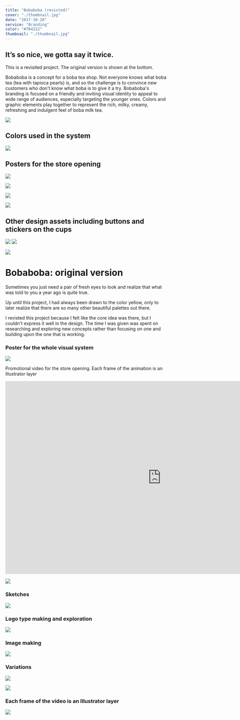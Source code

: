 ```yaml
---
title: "Bobaboba (revisted)"
cover: "./thumbnail.jpg"
date: "2017-10-28"
service: "Branding"
color: "#704222"
thumbnail: "./thumbnail.jpg"
---
```



## It’s so nice, we gotta say it twice.

This is a revisited project. The original version is shown at the bottom.

Bobaboba is a concept for a boba tea shop. Not everyone knows what boba tea (tea with tapioca pearls) is, and so the challenge is to convince new customers who don't know what boba is to give it a try. Bobaboba's branding is focused on a friendly and inviting visual identity to appeal to wide range of audiences, especially targeting the younger ones. Colors and graphic elements play together to represent the rich, milky, creamy, refreshing and indulgent feel of boba milk tea.

![](./logo.jpg)

## Colors used in the system

![](./color.jpg)

## Posters for the store opening

<Flex flexWrap="wrap">
  <Box width={[1,1/2,1/2,1/4]}>

![](./bobaposter_a.jpg)

  </Box>
  <Box width={[1,1/2,1/2,1/4]}>

![](./bobaposter_b.jpg)

  </Box>
  <Box width={[1,1/2,1/2,1/4]}>

![](./bobaposter_c.jpg)

</Box>
  <Box width={[1,1/2,1/2,1/4]}>

![](./bobaposter_d.jpg)

  </Box>
</Flex>

## Other design assets including buttons and stickers on the cups

![](./buttons.jpg)
![](./cup.jpg)

![](./old/head.jpg)

# Bobaboba: original version

Sometimes you just need a pair of fresh eyes to look and realize that what was told to you a year ago is quite true.

Up until this project, I had always been drawn to the color yellow, only to later realize that there are so many other beautiful palettes out there.

I revisted this project because I felt like the core idea was there, but I couldn't express it well in the design. The time I was given was spent on researching and exploring new concepts rather than focusing on one and building upon the one that is working.

### Poster for the whole visual system

![](./old/poster_system.png)

Promotional video for the store opening. Each frame of the animation is an Illustrator layer

<iframe
  src="https://player.vimeo.com/video/216101169?loop=1&color=ffffff&title=0&byline=0&portrait=0"
  width="970"
  height="600"
  frameborder="0"
  webkitallowfullscreen
  mozallowfullscreen
  allowfullscreen
></iframe>

![](./old/webmockup.jpg)

### Sketches

![](./old/sketch.jpg)

### Logo type making and exploration

![](./old/cup.jpg)

### Image making

<img src="./old/handboba.gif" style="max-width:100%" />

### Variations

<Flex flexWrap="wrap">
  <Box width={[1,1,1,1/2]} px={2}>

![](./old/postas.jpg)

  </Box>
  <Box width={[1,1,1,1/2]} px={2}>

![](./old/poster_alt.jpg)

  </Box>
</Flex>

### Each frame of the video is an Illustrator layer

<img src="./old/vid.gif" style="max-width:100%" />
